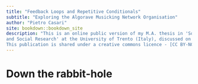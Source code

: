 ```yaml
--- 
title: "Feedback Loops and Repetitive Conditionals"
subtitle: "Exploring the Algorave Musicking Network Organisation"
author: "Pietro Casari"
site: bookdown::bookdown_site
description: "This is an online public version of my M.A. thesis in 'Sociology
and Social Research' at the University of Trento (Italy), discussed on 31/05/2022.
This publication is shared under a creative commons licence - [CC BY-NC-SA 4.0 - Attribution-NonCommercial-ShareAlike 4.0 International](https://creativecommons.org/licenses/by-nc-sa/4.0/legalcode)."
---
```


# Down the rabbit-hole

